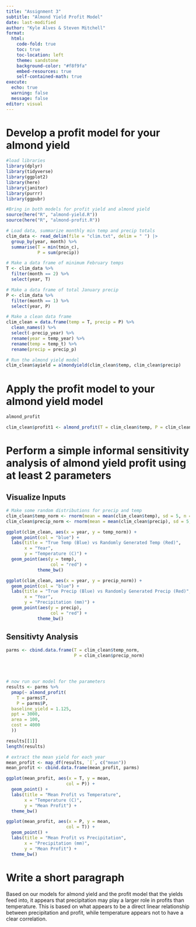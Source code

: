 ```yaml
---
title: "Assignment 3"
subtitle: "Almond Yield Profit Model"
date: last-modified
author: "Kyle Alves & Steven Mitchell"
format: 
  html:
    code-fold: true
    toc: true
    toc-location: left
    theme: sandstone
    background-color: "#f8f9fa"
    embed-resources: true
    self-contained-math: true
execute:
  echo: true
  warning: false
  message: false
editor: visual
---
```


# Develop a profit model for your almond yield

```r
#load libraries
library(dplyr)
library(tidyverse)
library(ggplot2)
library(here)
library(janitor)
library(purrr)
library(ggpubr)

#Bring in both models for profit yield and almond yield
source(here("R", "almond-yield.R"))
source(here("R", "almond-profit.R"))
```

```r
# Load data, summarize monthly min temp and precip totals
clim_data <- read_delim(file = "clim.txt", delim = " ") |>
  group_by(year, month) %>%
  summarise(T = min(tmin_c),
            P = sum(precip))

# Make a data frame of minimum February temps
T <- clim_data %>% 
  filter(month == 2) %>% 
  select(year, T)

# Make a data frame of total January precip
P <- clim_data %>%
  filter(month == 1) %>% 
  select(year, P)

# Make a clean data frame 
clim_clean = data.frame(temp = T, precip = P) %>% 
  clean_names() %>% 
  select(-precip_year) %>% 
  rename(year = temp_year) %>% 
  rename(temp = temp_t) %>% 
  rename(precip = precip_p)

# Run the almond yield model 
clim_clean$ayield = almondyield(clim_clean$temp, clim_clean$precip)
```



# Apply the profit model to your almond yield model

```r
almond_profit

clim_clean$profit1 <- almond_profit(T = clim_clean$temp, P = clim_clean$precip)
```

# Perform a simple informal sensitivity analysis of almond yield profit using at least 2 parameters

## Visualize Inputs

```r
# Make some random distributions for precip and temp
clim_clean$temp_norm <- rnorm(mean = mean(clim_clean$temp), sd = 5, n = length(clim_clean$temp))
clim_clean$precip_norm <- rnorm(mean = mean(clim_clean$precip), sd = 5, n = length(clim_clean$precip))

ggplot(clim_clean, aes(x = year, y = temp_norm)) +
  geom_point(col = "blue") +
  labs(title = "True Temp (Blue) vs Randomly Generated Temp (Red)",
       x = "Year",
       y = "Temperature (C)") +
  geom_point(aes(y = temp),
                 col = "red") +
            theme_bw()

ggplot(clim_clean, aes(x = year, y = precip_norm)) +
  geom_point(col = "blue") +
  labs(title = "True Precip (Blue) vs Randomly Generated Precip (Red)",
       x = "Year",
       y = "Precipitation (mm)") +
  geom_point(aes(y = precip),
                 col = "red") +
            theme_bw()
```

## Sensitivty Analysis

```r
parms <- cbind.data.frame(T = clim_clean$temp_norm, 
                          P = clim_clean$precip_norm)




# now run our model for the parameters
results <- parms %>% 
  pmap(~ almond_profit(
    T = parms$T,
    P = parms$P,
  baseline_yield = 1.125, 
  ppt = 3000, 
  area = 100, 
  cost = 4000
  ))

results[[1]]
length(results)

# extract the mean yield for each year
mean_profit <- map_df(results, `[`, c("mean"))
mean_profit <- cbind.data.frame(mean_profit, parms)

ggplot(mean_profit, aes(x = T, y = mean,
                       col = P)) +
  geom_point() +
  labs(title = "Mean Profit vs Temperature",
       x = "Temperature (C)",
       y = "Mean Profit") +
  theme_bw()

ggplot(mean_profit, aes(x = P, y = mean,
                       col = T)) +
  geom_point() +
  labs(title = "Mean Profit vs Precipitation",
       x = "Precipitation (mm)",
       y = "Mean Profit") +
  theme_bw()
```


# Write a short paragraph 

Based on our models for almond yield and the profit model that the yields feed into, it appears that precipitation may play a larger role in profits than temperature. This is based on what appears to be a direct linear relationship between precipitation and profit, while temperature appears not to have a clear correlation.
